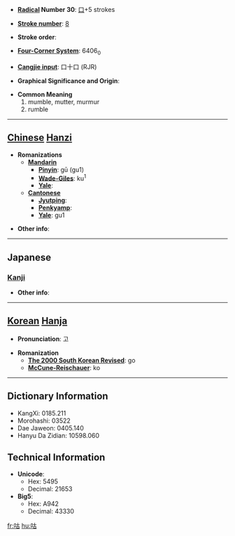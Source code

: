 * '''[[Wiktionary:Chinese radical index| Radical]] Number 30''': [[Wiktionary:Chinese radical index 口|口]]+5 strokes

* '''[[Wiktionary:Chinese total strokes index|Stroke number]]''': [[Wiktionary:Chinese total strokes index 8|8]]

* '''Stroke order''': 

* '''[[Wiktionary:Chinese four corner index|Four-Corner System]]''': 6406<sub>0</sub>

* '''[[Wiktionary:Chinese Cangjie index|Cangjie input]]''': 口十口 (RJR)

* '''Graphical Significance and Origin''': 

* '''Common Meaning'''
*#mumble, mutter, murmur
*# rumble


----

== [[Chinese]] [[Hanzi]] ==

* '''Romanizations'''
** '''[[Mandarin]]'''
*** '''[[Pinyin]]''': gū (gu1)
*** '''[[Wade-Giles]]''': ku<sup>1</sup>
*** '''[[Yale]]''': 
** '''[[Cantonese]]'''
*** '''[[Jyutping]]''':
*** '''[[Penkyamp]]''': 
*** '''[[Yale]]''': gu1

* '''Other info''': 

----

==Japanese==
===[[Kanji]]===
{{kanji|on readings=[[こ]] (ko)
|kun readings=[[ぶつぶついう]] (butsubutsuiu)
}}

* '''Other info''':  

----

== [[Korean]] [[Hanja]] ==

* '''Pronunciation''': 고

* '''Romanization'''
** '''[[The 2000 South Korean Revised Romanization|The 2000 South Korean Revised]]''': go
** '''[[McCune-Reischauer]]''': ko

----

== Dictionary Information ==

* KangXi: 0185.211
* Morohashi: 03522
* Dae Jaweon: 0405.140
* Hanyu Da Zidian: 10598.060

== Technical Information ==

* '''Unicode''':
** Hex: 5495
** Decimal: 21653
* '''Big5''':
** Hex: A942
** Decimal: 43330

[[fr:咕]]
[[hu:咕]]